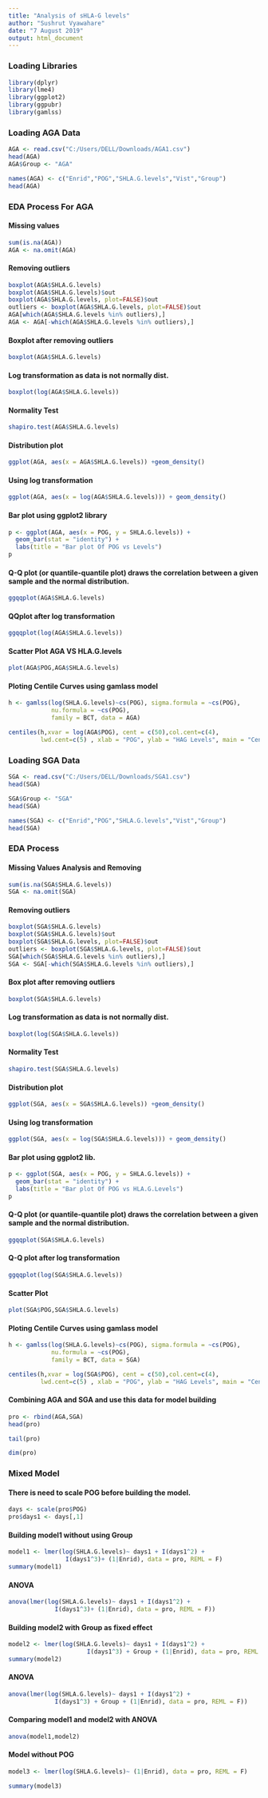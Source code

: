 ---
title: "Analysis of sHLA-G levels"
author: "Sushrut Vyawahare"
date: "7 August 2019"
output: html_document
---

### Loading Libraries
```{r}
library(dplyr)
library(lme4)
library(ggplot2)
library(ggpubr)
library(gamlss)

```

### Loading AGA Data
```{r}
AGA <- read.csv("C:/Users/DELL/Downloads/AGA1.csv")
head(AGA)
AGA$Group <- "AGA"

```

```{r}
names(AGA) <- c("Enrid","POG","SHLA.G.levels","Vist","Group")
head(AGA)

```

### EDA Process For AGA

#### Missing values
```{r}
sum(is.na(AGA))
AGA <- na.omit(AGA)

```

#### Removing outliers
```{r}
boxplot(AGA$SHLA.G.levels)
boxplot(AGA$SHLA.G.levels)$out
boxplot(AGA$SHLA.G.levels, plot=FALSE)$out  
outliers <- boxplot(AGA$SHLA.G.levels, plot=FALSE)$out  
AGA[which(AGA$SHLA.G.levels %in% outliers),]
AGA <- AGA[-which(AGA$SHLA.G.levels %in% outliers),]

```

#### Boxplot after removing outliers
```{r}
boxplot(AGA$SHLA.G.levels)

```

#### Log transformation as data is not normally dist.
```{r}
boxplot(log(AGA$SHLA.G.levels))

```

#### Normality Test
```{r}
shapiro.test(AGA$SHLA.G.levels)
```

#### Distribution plot
```{r}
ggplot(AGA, aes(x = AGA$SHLA.G.levels)) +geom_density()
```

#### Using log transformation
```{r}
ggplot(AGA, aes(x = log(AGA$SHLA.G.levels))) + geom_density()

```

#### Bar plot using ggplot2 library
```{r}
p <- ggplot(AGA, aes(x = POG, y = SHLA.G.levels)) + 
  geom_bar(stat = "identity") +
  labs(title = "Bar plot Of POG vs Levels")
p

```

#### Q-Q plot (or quantile-quantile plot) draws the correlation between a given sample and the normal distribution. 
```{r}
ggqqplot(AGA$SHLA.G.levels)

```

#### QQplot after log transformation
```{r}
ggqqplot(log(AGA$SHLA.G.levels))

```

#### Scatter Plot AGA VS HLA.G.levels
```{r}
plot(AGA$POG,AGA$SHLA.G.levels)

```

#### Ploting Centile Curves using gamlass model
```{r}
h <- gamlss(log(SHLA.G.levels)~cs(POG), sigma.formula = ~cs(POG), 
            nu.formula = ~cs(POG),
            family = BCT, data = AGA)

```


```{r}
centiles(h,xvar = log(AGA$POG), cent = c(50),col.cent=c(4), 
         lwd.cent=c(5) , xlab = "POG", ylab = "HAG Levels", main = "Centile curve For AGA")

```

### Loading SGA Data
```{r}
SGA <- read.csv("C:/Users/DELL/Downloads/SGA1.csv")
head(SGA)

```

```{r}
SGA$Group <- "SGA"
head(SGA)

```

```{r}
names(SGA) <- c("Enrid","POG","SHLA.G.levels","Vist","Group")
head(SGA)

```
### EDA Process
#### Missing Values Analysis and Removing
```{r}
sum(is.na(SGA$SHLA.G.levels))
SGA <- na.omit(SGA)

```

#### Removing outliers
```{r}
boxplot(SGA$SHLA.G.levels)
boxplot(SGA$SHLA.G.levels)$out
boxplot(SGA$SHLA.G.levels, plot=FALSE)$out  
outliers <- boxplot(SGA$SHLA.G.levels, plot=FALSE)$out  
SGA[which(SGA$SHLA.G.levels %in% outliers),]
SGA <- SGA[-which(SGA$SHLA.G.levels %in% outliers),]

```

#### Box plot after removing outliers
```{r}
boxplot(SGA$SHLA.G.levels)

```

#### Log transformation as data is not normally dist.
```{r}
boxplot(log(SGA$SHLA.G.levels))

```

#### Normality Test
```{r}
shapiro.test(SGA$SHLA.G.levels)

```

#### Distribution plot
```{r}
ggplot(SGA, aes(x = SGA$SHLA.G.levels)) +geom_density()

```

#### Using log transformation
```{r}
ggplot(SGA, aes(x = log(SGA$SHLA.G.levels))) + geom_density()
```

#### Bar plot using ggplot2 lib.
```{r}
p <- ggplot(SGA, aes(x = POG, y = SHLA.G.levels)) + 
  geom_bar(stat = "identity") +
  labs(title = "Bar plot Of POG vs HLA.G.Levels")
p

```

#### Q-Q plot (or quantile-quantile plot) draws the correlation between a given sample and the normal distribution. 
```{r}
ggqqplot(SGA$SHLA.G.levels)

```

#### Q-Q plot after log transformation
```{r}
ggqqplot(log(SGA$SHLA.G.levels))
```

#### Scatter Plot
```{r}
plot(SGA$POG,SGA$SHLA.G.levels)

```

#### Ploting Centile Curves using gamlass model
```{r}
h <- gamlss(log(SHLA.G.levels)~cs(POG), sigma.formula = ~cs(POG), 
            nu.formula = ~cs(POG),
            family = BCT, data = SGA)
```

```{r}
centiles(h,xvar = log(SGA$POG), cent = c(50),col.cent=c(4), 
         lwd.cent=c(5) , xlab = "POG", ylab = "HAG Levels", main = "Centile curve For SGA")

```

#### Combining AGA and SGA and use this data for model building
```{r}
pro <- rbind(AGA,SGA)
head(pro)

```

```{r}
tail(pro)
```

```{r}
dim(pro)
```

### Mixed Model

#### There is need to scale POG before building the model. 
```{r}
days <- scale(pro$POG)
pro$days1 <- days[,1]

```

#### Building model1 without using Group 
```{r}
model1 <- lmer(log(SHLA.G.levels)~ days1 + I(days1^2) + 
                I(days1^3)+ (1|Enrid), data = pro, REML = F)
summary(model1)

```

#### ANOVA
```{r}
anova(lmer(log(SHLA.G.levels)~ days1 + I(days1^2) + 
             I(days1^3)+ (1|Enrid), data = pro, REML = F))

```

#### Building model2 with Group as fixed effect
```{r}
model2 <- lmer(log(SHLA.G.levels)~ days1 + I(days1^2) + 
                      I(days1^3) + Group + (1|Enrid), data = pro, REML = F)
summary(model2)

```

#### ANOVA
```{r}
anova(lmer(log(SHLA.G.levels)~ days1 + I(days1^2) + 
             I(days1^3) + Group + (1|Enrid), data = pro, REML = F))

```

#### Comparing model1 and model2 with ANOVA
```{r}
anova(model1,model2)
```

#### Model without POG
```{r}
model3 <- lmer(log(SHLA.G.levels)~ (1|Enrid), data = pro, REML = F)

```

```{r}
summary(model3)
```